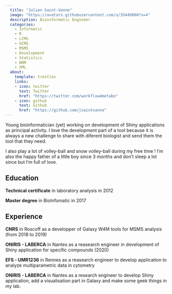 ---
  title: "Julien Saint-Vanne"
  image: "https://avatars.githubusercontent.com/u/35449860?v=4"
  description: Bioinformatic Engineer
  categories: 
    - Informatic
    - R
    - LCMS
    - GCMS
    - MSMS
    - Development
    - Statistics
    - NRM
    - XML
  about:
    template: trestles
    links: 
    - icon: twitter
      text: Twitter
      href: "https://twitter.com/workflow4metabo"
    - icon: github
      text: Github
      href: "https://github.com/jsaintvanne"
---

Young bioinformatician (yet) working on development of Shiny applications as principal activity. I love the development part of a tool because it is always a new challenge to share with diferent biologist and send them the tool that they need.

I also play a lot of volley-ball and snow volley-ball during my free time ! I'm also the happy father of a little boy since 3 months and don't sleep a lot since but I'm full of love.

## Education

**Technical certificate** in laboratory analysis in 2012

**Master degree** in BioInfomatic in 2017

## Experience

**CNRS** in Roscoff as a developper of Galaxy W4M tools for MSMS analysis (from 2018 to 2019)

**ONIRIS - LABERCA** in Nantes as a reasearch engineer in development of Shiny application for specific compounds (2020)

**EFS - UMR1236** in Rennes as a reasearch engineer to develop application to analyze multiparametric data in cytometry

**ONIRIS - LABERCA** in Nantes as a research engineer to develop Shiny application, add a visualisation part in Galaxy and make some geek things in my lab.
